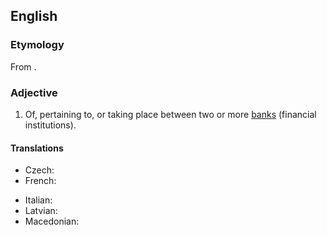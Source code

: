 ==English==

===Etymology===
From {{prefix|en|inter|bank}}.

===Adjective===
{{en-adj|-}}

# Of, pertaining to, or taking place between two or more [[bank]]s (financial institutions).

====Translations====
{{trans-top|of, pertaining to, or taking place between two or more banks}}
* Czech: {{t|cs|mezibankovní}}
* French: {{t+|fr|interbancaire}}
{{trans-mid}}
* Italian: {{t+|it|interbancario}}
* Latvian: {{t|lv|starpbanku}}
* Macedonian: {{t|mk|интербанкарски}}
{{trans-bottom}}